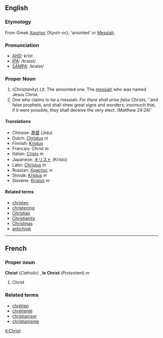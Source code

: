 ==English==
===Etymology===
From Greek [[Χριστος]] (Χριστ-ος), 'anointed' or [[Messiah]].

===Pronunciation===
*[[w:AHD|AHD]]: krīst
*[[w:IPA|IPA]]: /kraɪst/
*[[w:SAMPA|SAMPA]]: /kraIst/

===Proper Noun===
#(''Christianity'') ''Lit.'' The annointed one.  The [[messiah]] who was named Jesus Christ.
#One who claims to be a messiah:   ''For there shall arise false'' Christs, ''and false prophets, and shall shew great signs and wonders; insomuch that, if it were possible, they shall deceive the very elect. (Matthew 24:24)'

====Translations====
*Chinese: [[基督]] (Jidu)
*Dutch: [[Christus]] ''m''
*Finnish: [[Kristus]]
*Francais: Christ ''m''
*Italian: [[Cristo]] ''m''
*Japanese: [[キリスト]] (Kristo)
*Latin: [[Christus]] ''m''
*Russian: [[Христос]] ''m''
*Slovak: [[Kristus]] ''m''
*Slovene: [[Kristus]] ''m''

====Related terms====
*[[christen]]
*[[christening]]<!-- capitalised? -->
*[[Christian]]
*[[Christianity]]
*[[Christmas]]
*[[antichrist]]
----

==French==
===Proper noun===
'''Christ''' (''Catholic'') , '''le Christ''' (''Protestant'') ''m''

# Christ

===Related terms===
*[[chrétien]]
*[[chrétienté]]
*[[christianiser]]
*[[christianisme]]

[[it:Christ]]